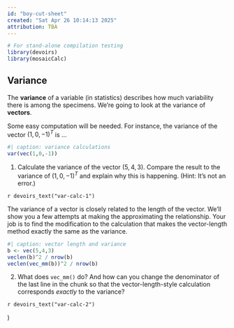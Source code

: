 ```yaml
---
id: "boy-cut-sheet"
created: "Sat Apr 26 10:14:13 2025"
attribution: TBA
---
```


```r
# For stand-alone compilation testing
library(devoirs)
library(mosaicCalc)
```

::: {#exr-boy-cut-sheet}
## Variance

The **variance** of a variable (in statistics) describes how much variability there is among the specimens. We're going to look at the variance of **vectors**.

Some easy computation will be needed. For instance, the variance of the vector $(1, 0, -1)^T$ is ...

```r
#| caption: variance calculations
var(vec(1,0,-1))
```

1. Calculate the variance of the vector $(5, 4, 3)$. Compare the result to the variance of $(1, 0, -1)^T$ and explain why this is happening. (Hint: It's not an error.)

`r devoirs_text("var-calc-1")`

The variance of a vector is closely related to the length of the vector. We'll show you a few attempts at making the approximating the relationship. Your job is to find the modification to the calculation that makes the vector-length method exactly the same as the variance.

```r
#| caption: vector length and variance
b <- vec(5,4,3)
veclen(b)^2 / nrow(b)
veclen(vec_mm(b))^2 / nrow(b)
```

2. What does `vec_mm()` do? And how can you change the denominator of the last line in the chunk so that the vector-length-style calculation corresponds *exactly* to the variance?

`r devoirs_text("var-calc-2")`

:::
 <!-- end of exr-boy-cut-sheet -->)
